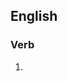 ==English==

===Verb===
{{head|en|present participle}}

# {{present participle of|parameterize|lang=en|nocat=1}}